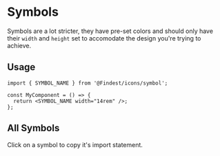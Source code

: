 

<Meta of={SymbolsStories} name="Docs" />

# Symbols

Symbols are a lot stricter, they have pre-set colors and should only have their `width` and `height` set to accomodate
the design you're trying to achieve.

## Usage

```tsx
import { SYMBOL_NAME } from '@Findest/icons/symbol';

const MyComponent = () => {
  return <SYMBOL_NAME width="14rem" />;
};
```

## All Symbols

Click on a symbol to copy it's import statement.

<Controls of={SymbolsStories.All} />

<Canvas of={SymbolsStories.All} />

